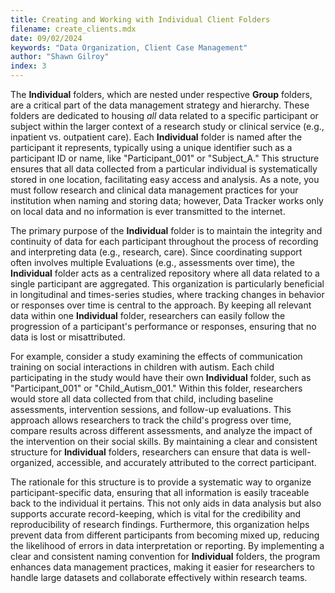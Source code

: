 ```yaml
---
title: Creating and Working with Individual Client Folders
filename: create_clients.mdx
date: 09/02/2024
keywords: "Data Organization, Client Case Management"
author: "Shawn Gilroy"
index: 3
---
```


The **Individual** folders, which are nested under respective **Group** folders, are a critical part of the data management strategy and hierarchy. These folders are dedicated to housing _all_ data related to a specific participant or subject within the larger context of a research study or clinical service (e.g., inpatient vs. outpatient care). Each **Individual** folder is named after the participant it represents, typically using a unique identifier such as a participant ID or name, like "Participant_001" or "Subject_A." This structure ensures that all data collected from a particular individual is systematically stored in one location, facilitating easy access and analysis. As a note, you must follow research and clinical data management practices for your institution when naming and storing data; however, Data Tracker works only on local data and no information is ever transmitted to the internet.

The primary purpose of the **Individual** folder is to maintain the integrity and continuity of data for each participant throughout the process of recording and interpreting data (e.g., research, care). Since coordinating support often involves multiple Evaluations (e.g., assessments over time), the **Individual** folder acts as a centralized repository where all data related to a single participant are aggregated. This organization is particularly beneficial in longitudinal and times-series studies, where tracking changes in behavior or responses over time is central to the approach. By keeping all relevant data within one **Individual** folder, researchers can easily follow the progression of a participant's performance or responses, ensuring that no data is lost or misattributed.

For example, consider a study examining the effects of communication training on social interactions in children with autism. Each child participating in the study would have their own **Individual** folder, such as "Participant_001" or "Child_Autism_001." Within this folder, researchers would store all data collected from that child, including baseline assessments, intervention sessions, and follow-up evaluations. This approach allows researchers to track the child's progress over time, compare results across different assessments, and analyze the impact of the intervention on their social skills. By maintaining a clear and consistent structure for **Individual** folders, researchers can ensure that data is well-organized, accessible, and accurately attributed to the correct participant.

The rationale for this structure is to provide a systematic way to organize participant-specific data, ensuring that all information is easily traceable back to the individual it pertains. This not only aids in data analysis but also supports accurate record-keeping, which is vital for the credibility and reproducibility of research findings. Furthermore, this organization helps prevent data from different participants from becoming mixed up, reducing the likelihood of errors in data interpretation or reporting. By implementing a clear and consistent naming convention for **Individual** folders, the program enhances data management practices, making it easier for researchers to handle large datasets and collaborate effectively within research teams.
